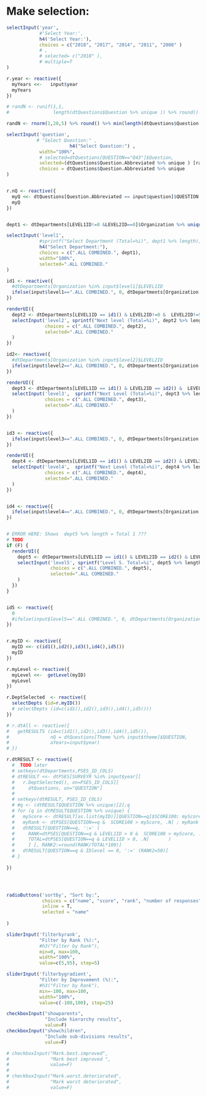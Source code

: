 
# Make selection: {.sidebar}
```r
selectInput('year', 
            #'Select Year:',
            h4('Select Year:'),
            choices = c("2018", "2017", "2014", "2011", "2008" )
            # ,
            # selected= c("2018" ),
            # multiple=T
)

r.year <- reactive({
  myYears <<-   input$year
  myYears
})
```

```r

# randN <- runif(1,1,
#                length(dtQuestions$Question %>% unique )) %>% round()

randN <- rnorm(1,20,5) %>% round() %>% min(length(dtQuestions$Question %>% unique )) %>% max(1)

selectInput('question', 
           # "Select Question:" ,
                       h4("Select Question:") ,
            width="100%",
            # selected=dtQuestions[QUESTION=="Q43"]$Question,
            selected=(dtQuestions$Question.Abbreviated %>% unique ) [randN],
            choices = dtQuestions$Question.Abbreviated %>% unique
)


r.nQ <- reactive({
  myQ <<- dtQuestions[Question.Abbreviated == input$question]$QUESTION
  myQ
})



```



```r


dept1 <- dtDepartments[LEVEL1ID!=0 &LEVEL2ID==0]$Organization %>% unique() %>% sort()

selectInput('level1', 
            #sprintf("Select Department (Total=%i)", dept1 %>% length), 
            h4("Select Department:"), 
            choices = c(".ALL COMBINED.", dept1),
            width="100%", 
            selected=".ALL COMBINED."
) 

id1 <- reactive({
  #dtDepartments[Organization %in% input$level1]$LEVEL1ID
  ifelse(input$level1==".ALL COMBINED.", 0, dtDepartments[Organization %in% input$level1]$LEVEL1ID)
})

renderUI({
  dept2 <- dtDepartments[LEVEL1ID == id1() & LEVEL2ID!=0 &  LEVEL2ID!=999 &  LEVEL3ID==0]$Organization %>% unique() %>%  sort()
  selectInput('level2', sprintf("Next level (Total=%i)", dept2 %>% length), 
              choices = c(".ALL COMBINED.", dept2),
              selected=".ALL COMBINED."
  )
})

id2<- reactive({
  #dtDepartments[Organization %in% input$level2]$LEVEL2ID
  ifelse(input$level2==".ALL COMBINED.", 0, dtDepartments[Organization %in% input$level2]$LEVEL2ID)
})

renderUI({
  dept3 <- dtDepartments[LEVEL1ID == id1() & LEVEL2ID == id2() &  LEVEL3ID!=0 & LEVEL4ID==0]$Organization %>% unique() %>% sort()
  selectInput('level3',  sprintf("Next Level (Total=%i)", dept3 %>% length), 
              choices = c(".ALL COMBINED.", dept3),
              selected=".ALL COMBINED."
  )
})


id3 <- reactive({
  ifelse(input$level3==".ALL COMBINED.", 0, dtDepartments[Organization %in% input$level3]$LEVEL3ID)
})

renderUI({
  dept4 <- dtDepartments[LEVEL1ID == id1() & LEVEL2ID == id2() & LEVEL3ID == id3() & LEVEL4ID!=0 & LEVEL5ID==0]$Organization %>% unique() %>% sort()
  selectInput('level4',  sprintf("Next Level (Total=%i)", dept4 %>% length), 
              choices = c(".ALL COMBINED.", dept4),
              selected=".ALL COMBINED."
  )
})


id4 <- reactive({
  ifelse(input$level4==".ALL COMBINED.", 0, dtDepartments[Organization %in% input$level4]$LEVEL4ID)
})


# ERROR HERE: Shows  dept5 %>% length = Total 1 ???
# TODO
if (F) {
  renderUI({
    dept5 <- dtDepartments[LEVEL1ID == id1() & LEVEL2ID == id2() & LEVEL3ID == id3() &  LEVEL4ID == id4() ]$Organization %>% unique() %>% sort()
    selectInput('level5', sprintf("Level 5. Total=%i", dept5 %>% length), 
                choices = c(".ALL COMBINED.", dept5),
                selected=".ALL COMBINED."
    )
  })
}


id5 <- reactive({
  0
  #ifelse(input$level5==".ALL COMBINED.", 0, dtDepartments[Organization %in% input$level5]$LEVEL5ID)
})


r.myID <- reactive({
  myID <<- c(id1(),id2(),id3(),id4(),id5())
  myID
})

r.myLevel <- reactive({
  myLevel <<-  getLevel(myID)
  myLevel
})

r.DeptSelected  <- reactive({
  selectDepts (id=r.myID())
  # selectDepts (id=c(id1(),id2(),id3(),id4(),id5()))
})

# r.dtAll <- reactive({
#   getRESULTS (id=c(id1(),id2(),id3(),id4(),id5()),
#               nQ = dtQuestions[Theme %in% input$theme]$QUESTION,
#               aYears=input$year)
# })

r.dtRESULT <- reactive({ 
  #  TODO later
  # setkeyv(dtDepartments,PSES_ID_COLS)
  # dtRESULT <<- dtPSES[SURVEYR %in% input$year][
  #   r.DeptSelected(), on=PSES_ID_COLS][
  #     dtQuestions, on="QUESTION"]
  # 
  # setkeyv(dtRESULT, PSES_ID_COLS)
  # #q <- (dtRESULT$QUESTION %>% unique)[2];q
  # for (q in dtRESULT$QUESTION %>% unique) {
  #   myScore <- dtRESULT[as.list(myID)][QUESTION==q]$SCORE100; myScore
  #   myRank <- dtPSES[QUESTION==q &  SCORE100 > myScore, .N] ; myRank
  #   dtRESULT[QUESTION==q, ':=' (
  #     RANK=dtPSES[QUESTION==q & LEVEL1ID > 0 &  SCORE100 > myScore, .N],
  #     TOTAL=dtPSES[QUESTION==q & LEVEL1ID > 0, .N]       )
  #     ] [, RANK2:=round(RANK/TOTAL*100)]
  #   dtRESULT[QUESTION==q & IDlevel == 0, ':=' (RANK2=50)]
  # }
  
})





```


```r

radioButtons('sortby', "Sort by:",
             choices = c("name", "score", "rank", "number of responses"),
             inline = T,
             selected = "name"
             
)
```


``` r
sliderInput('filterbyrank', 
            "Filter by Rank (%):", 
            #h3("Filter by Rank"), 
            min=0, max=100,
            width="100%",
            value=c(5,95), step=5)
```

``` r
sliderInput('filterbygradient', 
            "Filter by Improvement (%):", 
            #h3("Filter by Rank"), 
            min=-100, max=100,
            width="100%",
            value=c(-100,100), step=25)
```

<!-- #### Step 5. Select Automation -->


```r
checkboxInput("showparents",
              "Include hierarchy results",
              value=F)
checkboxInput("showchildren",
              "Include sub-divisions results",
              value=F)

# checkboxInput("Mark.best.improved",
#               "Mark best improved ",
#               value=F)
# 
# checkboxInput("Mark.worst.deteriorated",
#               "Mark worst deteriorated",
#               value=F)

```

